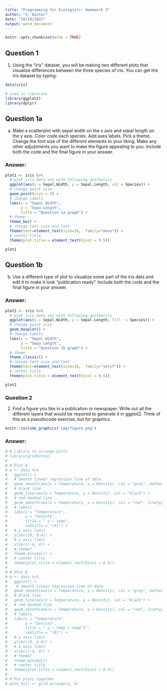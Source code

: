 ```yaml
---
title: "Programming for Ecologists: Homework 3"
author: "V. Winter"
date: "10/19/2022"
output: word_document
---
```


```r
knitr::opts_chunk$set(echo = TRUE)
```

## Question 1

1) Using the “iris” dataset, you will be making two different plots that visualize
differences between the three species of iris. You can get the iris dataset by typing:


```r
data(iris)

# Load in libraries
library(ggplot2)
library(dplyr)
```

## Question 1a

 a) Make a scatterplot with sepal width on the x axis and sepal length on the y axis.
 Color code each species. Add axes labels. Pick a theme. Change the font size of
 the different elements to your liking. Make any other adjustments you want to
 make the figure appealing to you. Include both the code and the final figure in
 your answer.
 

### Answer:
```r
plot1 <- iris %>% 
  # plot iris data set with following aesthetics
  ggplot(aes(x = Sepal.Width, y = Sepal.Length, col = Species)) +
  # change point size
  geom_point(size = 3) +
  # change labels
  labs(x = "Sepal Width",
       y = "Sepa Length",
       title = "Question 1a graph") +
  # theme
  theme_bw() +
  # change text size and font
  theme(text=element_text(size=16,  family="mono")) +
  # center title
  theme(plot.title = element_text(hjust = 0.5))

plot1
```

## Question 1b

b) Use a different type of plot to visualize some part of the iris data and edit it to 
make it look “publication ready”. Include both the code and the final figure in 
your answer. 



### Answer:
```r
plot2 <- iris %>% 
  # plot iris data set with following aesthetics
  ggplot(aes(x = Sepal.Width, y = Sepal.Length, fill  = Species)) +
  # change point size
  geom_boxplot() +
  # change labels
  labs(x = "Sepal Width",
       y = "Sepa Length",
       title = "Question 1b graph") +
  # theme
  theme_classic() +
  # change text size and font
  theme(text=element_text(size=16,  family="serif")) +
  # center title
  theme(plot.title = element_text(hjust = 0.5)) 

plot2
```
### Question 2

2) Find a figure you like in a publication or newspaper. Write out all the different 
layers that would be required to generate it in ggplot2. Think of this as a pseudocode 
exercise, but for graphics. 


```r
knitr::include_graphics("img/figure.png")
```


### Answer:
```r
# # Library to arrange plots
# library(gridExtra)
# 
# # Plot A
# a <- data %>% 
#   ggplot() +
#   # Smooth linear regression line of data
#   geom_smooth(aes(x = Temperature, y = Density), col = "grey", method = "lm") +
#   # black line
#   geom_line(aes(x = Temperature, y = Density), col = "black") +
#   # red dashed line
#   geom_smooth(aes(x = Temperature, y = Density), col = "red", linetype = "dashed") +
#   # labels
#   labs(x = "Temperature",
#        y = "Denisty",
#        title = " y ~ temp",
#        subtitle = "(A)") +
#   # y axis limit
#   ylim(c(0, 0.8)) +
#   # x axis limit
#   xlim(c(-4, 4)) +
#   # theme?
#   theme_minimal() +
#   # center title
#   theme(plot.title = element_text(hjust = 0.5))
# 
# # Plot B
# b <- data %>% 
#   ggplot() +
#    # Smooth linear regression line of data
#   geom_smooth(aes(x = Temperature, y = Density), col = "grey", method = "lm") +
#   # black line
#   geom_line(aes(x = Temperature, y = Density), col = "black") +
#   # red dashed line
#   geom_smooth(aes(x = Temperature, y = Density), col = "red", linetype = "dashed") +
#   # labels
#   labs(x = "Temperature",
#        y = "Denisty",
#        title = " y ~ temp + temp^2",
#        subtitle = "(B)") +
#   # y axis limit
#   ylim(c(0, 0.8)) +
#   # x axis limit
#   xlim(c(-4, 4)) +
#   # theme?
#   theme_minimal()
#   # center title
#   theme(plot.title = element_text(hjust = 0.5))
# 
# # Put plots together
# plot_full <- grid.arrange(a, b)
```

